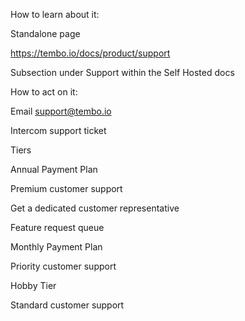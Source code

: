 How to learn about it:

Standalone page

 https://tembo.io/docs/product/support 

Subsection under Support within the Self Hosted docs

How to act on it:

Email support@tembo.io

Intercom support ticket

Tiers

Annual Payment Plan

Premium customer support

Get a dedicated customer representative

Feature request queue

Monthly Payment Plan

Priority customer support

Hobby Tier

Standard customer support
